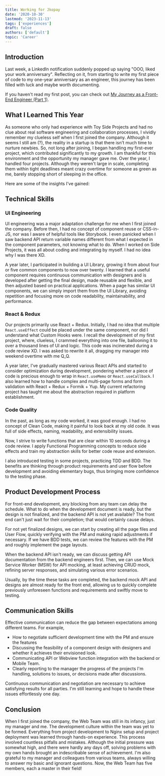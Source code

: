 ```yaml
---
title: Working for Jkopay
date: '2020-10-30'
lastmod: '2023-11-13'
tags: ['experiences']
draft: false
authors: ['default']
topic: 'Career'
---
```


<TOCInline toc={props.toc} asDisclosure />

## Introduction

Last week, a LinkedIn notification suddenly popped up saying "OOO, liked your work anniversary". Reflecting on it, from starting to write my first piece of code to my one-year anniversary as an engineer, this journey has been filled with luck and maybe worth documenting.

If you haven't read my first post, you can check out [My Journey as a Front-End Engineer (Part 1)](/writing/experiences/my_path_to_software_engineering).

## What I Learned This Year

As someone who only had experience with Toy Side Projects and had no clue about real software engineering and collaboration processes, I vividly remember my clueless self when I first joined the company. Although it seems I still am (?), the reality in a startup is that there isn't much time to nurture newbies. So, not long after joining, I began handling my first-ever project, which contributed significantly to my growth. I am thankful for this environment and the opportunity my manager gave me.
Over the year, I handled four projects. Although they weren't large in scale, completing them within tight deadlines meant crazy overtime for someone as green as me, barely stopping short of sleeping in the office.

Here are some of the insights I've gained:

## Technical Skills

### UI Engineering

UI engineering was a major adaptation challenge for me when I first joined the company. Before then, I had no concept of component reuse or CSS-in-JS, nor was I aware of helpful tools like Storybook. I even panicked when I saw backend API return variable names different from what I expected in the component parameters, not knowing what to do. When I worked on Side Projects, it was all about coding and integrating by myself. I had no idea why I was there XD.

A year later, I participated in building a UI Library, growing it from about four or five common components to now over twenty. I learned that a useful component requires continuous communication with designers and is developed after getting the final design, made reusable and flexible, and then adjusted based on practical applications.
When a page has similar UI components, we can simply import them from the UI Library, avoiding repetition and focusing more on code readability, maintainability, and performance.

### React & Redux

Our projects primarily use React + Redux. Initially, I had no idea that multiple `React.useEffect` could be placed under the same component, nor did I understand what Custom Hooks were. I recall the development of my first project, where, clueless, I crammed everything into one file, ballooning it to over a thousand lines of UI and logic. This code was incinerated during a code review XD. I was asked to rewrite it all, dragging my manager into weekend overtime with me Q_Q.

A year later, I've gradually mastered various React APIs and started to consider optimization during development, pondering whether a piece of code is precious enough to wrap in `React.useMemo` or `React.useCallback`. I also learned how to handle complex and multi-page forms and form validation with React + Redux + Formik + Yup. My current refactoring project has taught me about the abstraction required in platform establishment.

### Code Quality

In the past, as long as my code worked, it was good enough. I had no concept of Clean Code, making it painful to look back at my old code. It was full of side effects, naming, readability, and extensibility issues.

Now, I strive to write functions that are clear within 10 seconds during a code review. I apply Functional Programming concepts to reduce side effects and train my abstraction skills for better code reuse and extension.

I also introduced testing in some projects, practicing TDD and BDD. The benefits are thinking through product requirements and user flow before development and avoiding elementary bugs, thus bringing more confidence to the testing phase.

## Product Development Process

For front-end development, any blocking from any team can delay the schedule. What to do when the development document is ready, but the design is not finalized, and the backend API is not yet available? The front end can't just wait for their completion; that would certainly cause delays.

For not yet finalized designs, we can start by creating all the page files and User Flow, quickly verifying with the PM and making rapid adjustments if necessary. If we have BDD tests, we can review the features with the PM and roughly implement the page layouts.

When the backend API isn't ready, we can discuss getting API documentation from the backend engineers first. Then, we can use Mock Service Worker (MSW) for API mocking, at least achieving CRUD mock, refining server responses, and simulating various error scenarios.

Usually, by the time these tasks are completed, the backend mock API and designs are almost ready for the front end, allowing us to quickly complete previously unforeseen functions and requirements and swiftly move to testing.

## Communication Skills

Effective communication can reduce the gap between expectations among different teams. For example,

- How to negotiate sufficient development time with the PM and ensure the features
- Discussing the feasibility of a component design with designers and whether it achieves their envisioned look.
- Communicating API or Webview function integration with the backend or Mobile Team.
- Clearly reporting to the manager the progress of the projects I'm handling, solutions to issues, or decisions made after discussions.

Continuous communication and negotiation are necessary to achieve satisfying results for all parties. I'm still learning and hope to handle these issues effortlessly one day.

## Conclusion

When I first joined the company, the Web Team was still in its infancy, just my manager and me. The development culture within the team was yet to be formed. Everything from project development to Nginx setup and project deployment was learned through hands-on experience. This process involved countless pitfalls and mistakes. Although the initial pressure was somewhat high, and there were hardly any days off, solving problems with my own hands brought an indescribable sense of achievement. I'm also grateful to my manager and colleagues from various teams, always willing to answer my basic and ignorant questions. Now, the Web Team has five members, each a master in their field!
